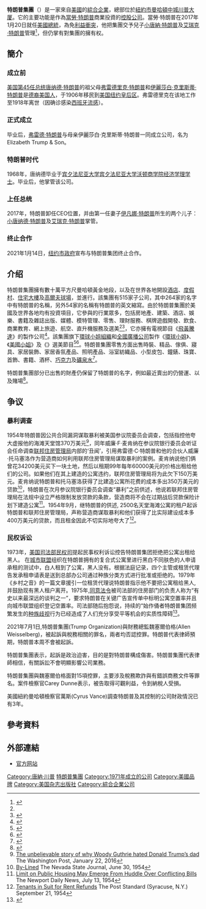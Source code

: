 {{noteTA
|1=zh:唐納德;zh-hans:唐纳德;zh-hant:唐納德;zh-tw:唐納;zh-cn:唐纳德;zh-hk:當勞;zh-mo:當勞;
|2=zh:特朗普;zh-hans:特朗普;zh-hant:特朗普;zh-tw:川普;zh-cn:特朗普;zh-hk:特朗普;zh-mo:杜林普;
|3=zh:弗莱德;zh-hans:弗莱德;zh-hant:弗萊德;zh-cn:弗雷德;zh-tw:佛瑞德;zh-hk:費德;zh-mo:費德;
|4=zh:飛黃騰達; zh-hant:飛黃騰達; zh-cn:谁是接班人; zh-tw:誰是接班人; zh-hk:飛黃騰達; zh-sg:飛黃騰達;
|5=zh:艾凡娜; zh-hans:艾凡娜; zh-hant:伊凡娜; zh-cn:伊凡娜;
|6=zh:美蘭尼; zh-hans:美兰尼; zh-hant:美蘭尼亞; zh-cn:梅拉尼娅;
|7=zh-tw:艾瑞克;zh-cn:埃里克;
}}
{{Infobox company
| name             = 特朗普集團
| name_en          = {{native phrase|en|The Trump Organization|icon=no}}
| logo             = The Trump Organization logo.svg
| image            = Trump Tower - front.JPG
| image_caption    = 特朗普集團總部，紐約市[[特朗普大廈|特朗普大廈]]
| type             =
| genre            =
| fate             =
| predecessor      = 
| successor        = 
| foundation       = {{start date and age|1923}}<br /><small>（為Elizabeth Trump & Son<ref>{{cite book|last1=Wooten|first1=Sara|title=Donald Trump: From Real Estate to Reality TV|date=Sep 1, 2008|publisher=Enslow Publishers, Inc.|pages=12|url=https://books.google.com/?id=NIPOonZnkDEC&pg=PA12&dq=elizabeth+trump+and+son#v=onepage&q=elizabeth%20trump%20and%20son&f=false|accessdate=11 July 2015|isbn=9780766028906}}</ref>）</small>
| founders         = [[弗雷德·特朗普|弗雷德·特朗普]]、[[伊麗莎白·克里斯蒂·特朗普|伊麗莎白·克里斯蒂·特朗普]]
| defunct          =
| location         = {{USA}}[[紐約州|紐約州]][[紐約市|紐約市]][[第五大道|第五大道]]735號[[特朗普大厦|特朗普大厦]]<br>郵遞區號10022
| locations        =  
| area_served      = 全球
| chairman         = 
| president        = 
| key_people =  [[當勞·特朗普|當勞·特朗普]]（前任總裁，第45任美國總統） <br>[[小唐纳德·特朗普|小唐纳德·特朗普]]、[[艾瑞克·特朗普|艾瑞克·特朗普]]（受託人）
| industry         = [[綜合企業|綜合企業]]
| products         =  
| services         = {{plainlist|
*[[建築|建築]]
*[[地產發展商|地產發展]]
*[[演藝界|娛樂]]及{{le|款待業|Hospitality industry|款待}}
*[[零售|零售]]及[[網絡購物|網絡購物]]
*[[投資|分散投資]]}}
| revenue          =
| operating_income =
| net_income       =
| aum              =
| assets           =
| equity           =
| owner            = [[唐纳德·特朗普|唐纳德·特朗普]]（100%）
| num_employees    = 22,450<ref>{{cite web | url=http://money.cnn.com/2015/09/03/news/economy/donald-trump-jobs-created/ | title=How many jobs has Donald Trump actually created | publisher=CNN Money | date=September 3, 2015 | accessdate=15 January 2016 | author=Long, Heather | archive-date=2020-11-20 | archive-url=https://web.archive.org/web/20201120192311/https://money.cnn.com/2015/09/03/news/economy/donald-trump-jobs-created/ | dead-url=no }}</ref>
| parent           =
| divisions        =
| subsid           =
| homepage         = {{URL|http://www.trump.com/}}
| footnotes        =
| intl             =
}}

'''特朗普集團'''（{{lang-en|The Trump Organization}}）是一家來自[[美國|美國]]的[[綜合企業|綜合企業]]，總部位於[[紐約市|紐約市]][[曼哈頓中城|曼哈頓中城]][[川普大厦|川普大厦]]。它的主要功能是作為[[當勞·特朗普|當勞·特朗普]]商業投資的[[控股公司|控股公司]]。當勞·特朗普在2017年1月20日就任[[美國總統|美國總統]]，為免[[利益衝突|利益衝突]]，他把集團交予兒子[[小唐納·特朗普|小唐納·特朗普]]及[[艾瑞克·特朗普|艾瑞克·特朗普]]管理<ref>{{Cite web |url=http://www.trump.com/the-next-generation/ |title=The Trump Organization: The Next Generation |accessdate=2016-05-16 |archive-date=2015-08-28 |archive-url=https://web.archive.org/web/20150828050404/http://www.trump.com/the-next-generation/ |dead-url=no }}</ref>，但仍掌有對集團的擁有权。

{{唐納·特朗普系列模板}}

==簡介==
=== 成立前 ===
[[美国总统|美国第45任总统]][[唐纳德·特朗普|唐纳德·特朗普]]的祖父母[[弗雷德里克·特朗普|弗雷德里克·特朗普]]和[[伊麗莎白·克里斯蒂·特朗普|伊麗莎白·克里斯蒂·特朗普]]是[[德裔美国人|德裔美国人]]，于1906年移民到[[美国|美国]][[纽约|纽约]][[皇后区|皇后区]]。弗雷德里克在该地工作至1918年离世（因确诊感染[[西班牙流感|西班牙流感]]）。

=== 正式成立 ===
毕业后，[[弗雷德·特朗普|弗雷德·特朗普]]与母亲伊麗莎白·克里斯蒂·特朗普一同成立公司，名为Elizabeth Trump & Son。

=== 特朗普时代 ===
1968年，唐纳德毕业于[[宾夕法尼亚大学|宾夕法尼亚大学]][[宾夕法尼亚大学沃顿商学院|宾夕法尼亚大学沃顿商学院]][[经济学|经济学]][[理学士|理学士]]。毕业后，他掌管该公司。

=== 上任总统 ===
2017年，特朗普卸任CEO位置，并由第一任妻子[[伊凡娜·特朗普|伊凡娜·特朗普]]所生的两个儿子：[[小唐纳德·特朗普|小唐纳德·特朗普]]及[[艾瑞克·特朗普|艾瑞克·特朗普]]掌管。

=== 终止合作 ===
2021年1月14日，[[纽约市政府|纽约市政府]]宣布与特朗普集团终止合作。
== 介绍 ==
特朗普集團擁有數十萬平方尺曼哈頓黃金地段，以及在世界各地開設[[酒店|酒店]]、[[度假村|度假村]]、[[摩天大樓|住宅大樓]]及[[高爾夫球場|高爾夫球場]]，並進行{{le|房地產投資|Real estate investing}}。該集團有515家子公司，其中264家的名字中有特朗普的名稱，另外54家的名稱有特朗普的英文縮寫{{refn|<ref name="Damien Moore Evans">{{cite web |url=http://www.redpeakgroup.com/blog/view/James-Fox-weighs-in-on-Donald-Trump-in-The-Wall-Street-Journal |title=James Fox weighs in on Donald Trump in The Wall Street Journal |publisher=Read Peak |date=17 July 2015 |accessdate=18 January 2016 |author=Damien Moore Evans |deadurl=yes |archiveurl=https://web.archive.org/web/20160502142009/http://www.redpeakgroup.com/blog/view/James-Fox-weighs-in-on-Donald-Trump-in-The-Wall-Street-Journal |archivedate=2016年5月2日 }}</ref><ref>{{cite web |url=http://www.bbc.com/news/world-us-canada-33644498 |title=Five take-aways from Donald Trump's financial disclosure |publisher=BBC |date=23 July 2015 |accessdate=17 January 2016 |author=Anthony Zurcher |archive-date=2016-01-24 |archive-url=https://web.archive.org/web/20160124190136/http://www.bbc.com/news/world-us-canada-33644498 |dead-url=no }}</ref><ref>{{cite web |url=http://www.cnbc.com/2015/07/24/7-revelations-from-donald-trumps-financial-disclosure.html |title=7 Revelations from Donald Trump’s Financial Disclosure |publisher=CNBC |date=24 July 2015 |accessdate=17 January 2016 |author=Garver, Rob |archive-date=2016-01-26 |archive-url=https://web.archive.org/web/20160126120545/http://www.cnbc.com/2015/07/24/7-revelations-from-donald-trumps-financial-disclosure.html |dead-url=no }}</ref><ref name="auto">{{cite web |url=http://www.reviewjournal.com/business/money/how-donald-trump-brings-over-250m-year |title=How Donald Trump brings in over $250M a year |publisher=Las Vegas Review Journal |date=21 August 2015 |accessdate=17 January 2016 |archive-date=2016-01-26 |archive-url=https://web.archive.org/web/20160126040555/http://www.reviewjournal.com/business/money/how-donald-trump-brings-over-250m-year |dead-url=no }}</ref><ref name="auto1">{{cite web |url=http://qz.com/461688/a-list-of-everything-donald-trump-runs-that-has-his-name-on-it/ |title=A list of everything Donald Trump runs that has his name on it |publisher=Quartz |date=22 July 2015 |accessdate=16 January 2016 |author=Yanofsky, David |archive-date=2016-01-09 |archive-url=https://web.archive.org/web/20160109000649/http://qz.com/461688/a-list-of-everything-donald-trump-runs-that-has-his-name-on-it/ |dead-url=no }}</ref>}}。由於特朗普集團於美國及世界各地均有投資項目，它參與的行業眾多，包括房地產、建築、酒店、娛樂、書籍及雜誌出版、媒體、模特管理、零售、理財服務、棋牌遊戲開發、飲食、商業教育、網上旅遊、航空、直升機服務及選美<ref name="Damien Moore Evans"/><ref>{{cite web |url=http://www.inc.com/larry-kim/21-unusual-facts-about-billionaire-politician-donald-trump.html |title=21 Unusual Facts About Billionaire Politician Donald Trump |publisher=Inc. |accessdate=17 January 2016 |archive-date=2016-01-28 |archive-url=https://web.archive.org/web/20160128202813/http://www.inc.com/larry-kim/21-unusual-facts-about-billionaire-politician-donald-trump.html |dead-url=no }}</ref>，它亦擁有電視節目《[[飛黃騰達|飛黃騰達]]》的製作公司<ref>{{cite web |url=http://www.wsj.com/articles/donald-trump-is-frugal-with-his-cash-in-republican-presidential-race-1439335893 |title=Donald Trump Is Frugal With His Cash in Republican Presidential Race |publisher=Wall Street Journal |date=August 11, 2015 |accessdate=17 January 2016 |author=Reid J. Epstein  Heather Haddon |archive-date=2016-01-26 |archive-url=https://web.archive.org/web/20160126042829/http://www.wsj.com/articles/donald-trump-is-frugal-with-his-cash-in-republican-presidential-race-1439335893 |dead-url=no }}</ref>。該集團旗下[[環球小姐|環球小姐組織]]和[[全國廣播公司|全國廣播公司]]製作《[[環球小姐|環球小姐]]》、《[[美國小姐|美國小姐]]》及《{{le|美國妙齡小姐|Miss Teen USA}}》選美節目<ref name="auto2">{{cite web |url=http://www.680news.com/2015/07/22/donald-trump-wealth-details-released-by-federal-regulators/ |title=Donald Trump wealth details released by federal regulators |publisher=680 News |accessdate=17 January 2016 |author=Horwitz Jeff |archive-date=2016-01-26 |archive-url=https://web.archive.org/web/20160126041219/http://www.680news.com/2015/07/22/donald-trump-wealth-details-released-by-federal-regulators/ |dead-url=no }}</ref><ref>{{cite web |url=http://www.theguardian.com/us-news/2015/jul/22/donald-trump-financial-records-fec-disclosures |title=Donald Trump is already president – of 457 firms, campaign filings reveal |publisher=The Guardian |date=22 July 2015 |accessdate=17 January 2016 |author=Sam Thielman, Dominic Rushe and Adam Gabbatt |archive-date=2020-11-08 |archive-url=https://web.archive.org/web/20201108094349/http://www.theguardian.com/us-news/2015/jul/22/donald-trump-financial-records-fec-disclosures |dead-url=no }}</ref>。特朗普集團零售方面出售時裝、精品、傢俱、寢具、家居裝飾、家居香氛產品、照明產品、浴室紡織品、小型皮包、鐘錶、珠寶、首飾、書籍、酒杯、[[巧克力|巧克力]]及[[礦泉水|礦泉水]]<ref>{{cite web | url=http://investing.businessweek.com/research/stocks/private/snapshot.asp?privcapId=344985 | title=The Trump Organization LLC | publisher=Bloomberg Businessweek | accessdate=15 January 2015 | archive-date=2010-11-23 | archive-url=https://web.archive.org/web/20101123090343/http://investing.businessweek.com/research/stocks/private/snapshot.asp?privcapId=344985 | dead-url=no }}</ref>。

特朗普集團部分已出售的財產仍保留了特朗普的名字，例如最近賣出的{{le|特朗普娛樂度假集團|Trump Entertainment Resorts}}仍營運{{le|特朗普泰姬陵|Trump Taj Mahal}}、{{le|特朗普廣場|Trump Plaza Hotel and Casino}}以及{{le|特朗普濱海|Trump Marina}}賭場<ref name="New_ownership">{{cite news|last1=Parry|first1=Wayne|title=Trump Taj Mahal Casino Out of Bankruptcy, Into Carl Icahn’s Hands|url=http://bigstory.ap.org/article/b4b87d96fc274c32b1092a7c28270e36/taj-mahal-casino-out-bankruptcy-icahns-hands|accessdate=7 March 2016|work=Associated Press|date=26 February 2016|archive-date=2016-03-08|archive-url=https://web.archive.org/web/20160308085250/http://bigstory.ap.org/article/b4b87d96fc274c32b1092a7c28270e36/taj-mahal-casino-out-bankruptcy-icahns-hands|dead-url=no}}</ref>。

== 争议 ==
=== 暴利调查 ===
1954年特朗普因公共合同漏洞谋取暴利被美国参议院委员会调查，包括指控他夸大虚报他的海滩天堂馆370万美元<ref>[https://www.washingtonpost.com/news/morning-mix/wp/2016/01/22/the-unbelievable-story-of-why-woody-guthrie-hated-donald-trumps-racist-dad/ The unbelievable story of why Woody Guthrie hated Donald Trump’s dad] {{Wayback|url=https://www.washingtonpost.com/news/morning-mix/wp/2016/01/22/the-unbelievable-story-of-why-woody-guthrie-hated-donald-trumps-racist-dad/ |date=20170128004312 }} The Washington Post, January 22, 2016</ref>，同年威廉·F·麦肯纳在参议院银行委员会听证会任命调查[[联邦住房管理局|联邦住房管理局]]内部的‘丑闻’，引用弗雷德·C·特朗普和他的合伙人威廉·托马塞洛作为营造商如何利用联邦住房管理局谋取暴利的案例。麦肯纳说他们俩曾花34200美元买下一块土地，然后以租期99年每年60000美元的价格出租给他们的公司。如果他们在其上建造的公寓违约，联邦住房管理局将为此欠下150万美元。麦肯纳说特朗普和托马塞洛获得了比建造公寓所花费的成本多出350万美元的贷款<ref>[http://interactive.ancestry.com/6182/news-reno-nvstjournal.1954_06_30_0004/500398084 By-Lined] {{Wayback|url=http://interactive.ancestry.com/6182/news-reno-nvstjournal.1954_06_30_0004/500398084 |date=20160306123342 }} The Nevada State Journal, June 30, 1954</ref>，特朗普在次月参议院银行委员会调查“暴利”之前供述，他说若联邦住房管理局在法规中设立严格限制发放贷款的条款，营造商将不会在过期战后贷款保险计划下建造公寓<ref>[http://interactive.ancestry.com/6942/NEWS-RI-NE_DA_NE.1954_07_13_0001/500413441 Limit on Public Housing May Emerge From Huddle Over Conflicting Bills] {{Wayback|url=http://interactive.ancestry.com/6942/NEWS-RI-NE_DA_NE.1954_07_13_0001/500413441 |date=20160306123427 }} The Newport Daily News, July 13, 1954</ref>。1954年9月，继特朗普的供述, 2500名天堂海滩公寓的租户起诉特朗普和联邦住房管理局，声称营造商谋取暴利和他们获得了比实际建设成本多400万美元的贷款，而且租金因此不切实际地夸大了<ref>[http://interactive.ancestry.com/8130/NEWS-NY-PO_ST.1954_09_21_0003/500487171 Tenants in Suit for Rent Refunds] {{Wayback|url=http://interactive.ancestry.com/8130/NEWS-NY-PO_ST.1954_09_21_0003/500487171 |date=20160306124157 }} The Post Standard (Syracuse, N.Y.) September 21, 1954</ref>。

=== 民权诉讼 ===
1973年，[[美国司法部民权司|美国司法部民权司]]提起民事权利诉讼控告特朗普集团拒绝把公寓出租给黑人。 在[[城市联盟|城市联盟]]组织在特朗普拥有的复合式公寓里进行黑白不同肤色的人申请承租的测试中，白人租到了公寓，黑人没有。根据法庭记录，四个主管或租赁代理告发承租申请表是送到总部办公司通过种族分类方式进行批准或拒绝的。1979年《乡村之音》的一篇文章援引一位租赁代理说特朗普指示他不要把公寓租给黑人,并鼓励现有黑人租户离开。1975年,[[同意法令|同意法令]]被司法部的住房部门的负责人称为“有史以来最深远的谈判之一”，要求特朗普在关键广告宣传单中标明公寓空置率并且向城市联盟组织登记空置率。司法部随后抱怨说，持续的“始作俑者特朗普集团频繁发生的[[种族歧视|种族歧视]]行为已经造成了人们充分享受平等机会的实质性障碍<ref>{{Cite news|url=http://www.villagevoice.com/news/how-a-young-donald-trump-forced-his-way-from-avenue-z-to-manhattan-7380462|title=How a young Donald Trump forced his way from Avenue Z to Manhattan|date=July 20, 2015|work=[[Village_Voice|Village Voice]]|last2=Campbell|first2=Jon|accessdate=September 11, 2015|last1=Barrett|first1=Wayne|archive-date=2015-09-05|archive-url=https://web.archive.org/web/20150905212408/http://www.villagevoice.com/news/how-a-young-donald-trump-forced-his-way-from-avenue-z-to-manhattan-7380462|dead-url=no}}</ref>。

2021年7月1日,特朗普集團(Trump Organization)與財務總監魏塞爾伯格(Allen Weisselberg)，被起訴與稅務相關的罪名，兩者均否認控罪。特朗普代表律師預期，特朗普本周不會被起訴。

特朗普集團表示，起訴是政治迫害，目的是對特朗普構成傷害。特朗普集團代表律師相信，有關訴訟不會明顯影響公司業務。

特朗普集團與魏塞爾伯格面對15項控罪，主要涉及稅務欺詐與有錯誤商務文件等罪名。案件檢察官Carey Dunne表示，被告取得可觀利益，令到納稅人受損。

美國紐約曼哈頓檢察官萬斯(Cyrus Vance)調查特朗普及其控制的公司財政情況已有3年。

==參考資料==
{{Reflist}}

==外部連結==
* {{en icon}} [http://www.trump.com 官方网站] {{Wayback|url=http://www.trump.com/ |date=20081011214613 }}
{{Trump}}
{{DEFAULTSORT:Trump Organization}}
[[Category:唐納·川普|Category:唐納·川普]]
[[Category:特朗普集團|]]
[[Category:1971年成立的公司|Category:1971年成立的公司]]
[[Category:美國品牌|Category:美國品牌]]
[[Category:美国杂志出版社|Category:美国杂志出版社]]
[[Category:綜合企業公司|Category:綜合企業公司]]